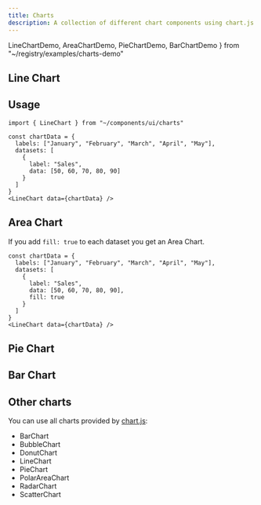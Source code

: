 ```yaml
---
title: Charts
description: A collection of different chart components using chart.js
---
```


  LineChartDemo,
  AreaChartDemo,
  PieChartDemo,
  BarChartDemo
} from "~/registry/examples/charts-demo"

## Line Chart

<LineChartDemo />

## Usage

```tsx
import { LineChart } from "~/components/ui/charts"
```

```tsx
const chartData = {
  labels: ["January", "February", "March", "April", "May"],
  datasets: [
    {
      label: "Sales",
      data: [50, 60, 70, 80, 90]
    }
  ]
}
<LineChart data={chartData} />
```

## Area Chart

If you add `fill: true` to each dataset you get an Area Chart.

<AreaChartDemo />

```tsx
const chartData = {
  labels: ["January", "February", "March", "April", "May"],
  datasets: [
    {
      label: "Sales",
      data: [50, 60, 70, 80, 90],
      fill: true
    }
  ]
}
<LineChart data={chartData} />
```

## Pie Chart

<PieChartDemo />

## Bar Chart

<BarChartDemo />

## Other charts

You can use all charts provided by [chart.js](https://www.chartjs.org/docs/latest/):

- BarChart
- BubbleChart
- DonutChart
- LineChart
- PieChart
- PolarAreaChart
- RadarChart
- ScatterChart
